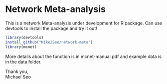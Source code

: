# Network Meta-analysis 

This is a network Meta-analysis under development for R package. Can use devtools to install the package and try it out!

```r
library(devtools)
install_github("MikeJSeo/network-meta")
library(mcnet)
```

More details about the function is in mcnet-manual.pdf and example data is in the data folder.

Thank you,    
Michael Seo